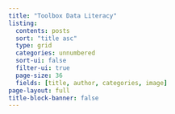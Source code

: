 ```yaml
---
title: "Toolbox Data Literacy"
listing:
  contents: posts
  sort: "title asc"
  type: grid
  categories: unnumbered
  sort-ui: false
  filter-ui: true
  page-size: 36
  fields: [title, author, categories, image]
page-layout: full
title-block-banner: false
---
```

